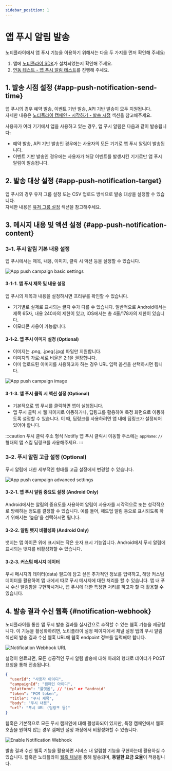 ```yaml
---
sidebar_position: 1
---
```


# 앱 푸시 알림 발송

노티플라이에서 앱 푸시 기능을 이용하기 위해서는 다음 두 가지를 먼저 확인해 주세요:

1. 앱에 [노티플라이 SDK](/ko/category/client-sdk)가 설치되었는지 확인해 주세요.
2. [연동 테스트 - 앱 푸시 알림 테스트](/ko/developer-guide/client-sdk/sdk_test#app-push-notification-test)를 진행해 주세요.

## 1. 발송 시점 설정 {#app-push-notification-send-time}

앱 푸시의 경우 예약 발송, 이벤트 기반 발송, API 기반 발송이 모두 지원됩니다.  
자세한 내용은 [노티플라이 캠페인 - 시작하기 - 발송 시점](/ko/user-guide/campaigns/basic#2-발송-시점) 섹션을 참고해주세요.

사용자가 여러 기기에서 앱을 사용하고 있는 경우, 앱 푸시 알림은 다음과 같이 발송됩니다:

- 예약 발송, API 기반 발송인 경우에는 사용자의 모든 기기로 앱 푸시 알림이 발송됩니다.
- 이벤트 기반 발송인 경우에는 사용자가 해당 이벤트를 발생시킨 기기로만 앱 푸시 알림이 발송됩니다.

## 2. 발송 대상 설정 {#app-push-notification-target}

앱 푸시의 경우 유저 그룹 설정 또는 CSV 업로드 방식으로 발송 대상을 설정할 수 있습니다.  
자세한 내용은 [유저 그룹 설정](/ko/user-guide/campaigns/campaign-segments/segment#user-group-setup) 섹션을 참고해주세요.

## 3. 메시지 내용 및 액션 설정 {#app-push-notification-content}

### 3-1. 푸시 알림 기본 내용 설정

앱 푸시에서는 제목, 내용, 이미지, 클릭 시 액션 등을 설정할 수 있습니다.

![App push campaign basic settings](./img/app-push-campaign-basic-settings.png)

#### 3-1-1. 앱 푸시 제목 및 내용 설정

앱 푸시의 제목과 내용을 설정하시면 프리뷰를 확인할 수 있습니다.

- 기기별로 실제로 표시되는 글자 수가 다를 수 있습니다. 일반적으로 Android에서는 제목 65자, 내용 240자의 제한이 있고, iOS에서는 총 4줄/178자의 제한이 있습니다.
- 이모티콘 사용이 가능합니다.

#### 3-1-2. 앱 푸시 이미지 설정 (Optional)

- 이미지는 .png, .jpeg(.jpg) 파일만 지원합니다.
- 이미지의 가로:세로 비율은 2:1을 권장합니다.
- 이미 업로드된 이미지를 사용하고자 하는 경우 URL 입력 옵션을 선택하시면 됩니다.

![App push campaign image](./img/app-push-campaign-image.png)

#### 3-1-3. 앱 푸시 클릭 시 액션 설정 (Optional)

- 기본적으로 앱 푸시를 클릭하면 앱이 실행됩니다.
- 앱 푸시 클릭 시 웹 페이지로 이동하거나, 딥링크를 활용하여 특정 화면으로 이동하도록 설정할 수 있습니다. 이 때, 딥링크를 사용하려면 앱 내에 딥링크가 설정되어 있어야 합니다.

:::caution 푸시 클릭 주소 형식
Notifly 앱 푸시 클릭시 이동할 주소에는 `appName://` 형태의 앱 스킴 딥링크를 사용해주세요.
:::

### 3-2. 푸시 알림 고급 설정 (Optional)

푸시 알림에 대한 세부적인 형태를 고급 설정에서 변경할 수 있습니다.

![App push campaign advanced settings](./img/app-push-campaign-advanced-settings.png)

#### 3-2-1. 앱 푸시 알림 중요도 설정 (Android Only)

Android에서는 알림의 중요도를 사용하여 알림이 사용자를 시각적으로 또는 청각적으로 방해하는 정도를 결정할 수 있습니다. 예를 들어, 헤드업 알림 등으로 표시되도록 하기 위해서는 '높음'을 선택하시면 됩니다.

#### 3-2-2. 알림 뱃지 비활성화 (Android Only)

뱃지는 앱 아이콘 위에 표시되는 작은 숫자 표시 기능입니다. Android에서 푸시 알림에 표시되는 뱃지를 비활성화할 수 있습니다.

#### 3-2-3. 커스텀 메시지 데이터

푸시 메시지의 데이터(data) 필드에 담고 싶은 추가적인 정보를 입력하고, 해당 커스텀 데이터를 활용하여 앱 내에서 따로 푸시 메시지에 대한 처리를 할 수 있습니다.
앱 내 푸시 수신 알림함을 구현하시거나, 앱 푸시에 대한 특정한 처리를 하고자 할 때 활용할 수 있습니다.

## 4. 발송 결과 수신 웹훅 {#notification-webhook}

노티플라이를 통한 앱 푸시 발송 결과를 실시간으로 추적할 수 있는 웹훅 기능을 제공합니다. 이 기능을 활성화하려면, 노티플라이 설정 페이지에서 채널 설정 탭의 푸시 알림 섹션의 발송 결과 수신 웹훅 URL에 웹훅 endpoint 정보를 입력해야 합니다.

![Notification Webhook URL](./img/notification-webhook-url.png)

설정이 완료되면, 모든 성공적인 푸시 알림 발송에 대해 아래의 형태로 데이터가 POST 요청을 통해 전송됩니다.

```json
{
  "userId": "사용자 아이디",
  "campaignId": "캠페인 아이디",
  "platform": "플랫폼", // "ios" or "android"
  "token": "FCM token",
  "title": "푸시 제목",
  "body": "푸시 내용",
  "url": "푸시 URL (딥링크 등)"
}
```

웹훅은 기본적으로 모든 푸시 캠페인에 대해 활성화되어 있지만, 특정 캠페인에서 웹훅 호출을 원하지 않는 경우 캠페인 설정 과정에서 비활성화할 수 있습니다.

![Enable Notification Webhook](./img/enable-notification-webhook.png)

발송 결과 수신 웹훅 기능을 활용하면 서비스 내 알림함 기능을 구현하는데 활용하실 수 있습니다.
웹훅은 노티플라이 [웹훅 채널](/ko/user-guide/webhook/guide)을 통해 발송되며, **동일한 요금 요율**이 적용됩니다.
